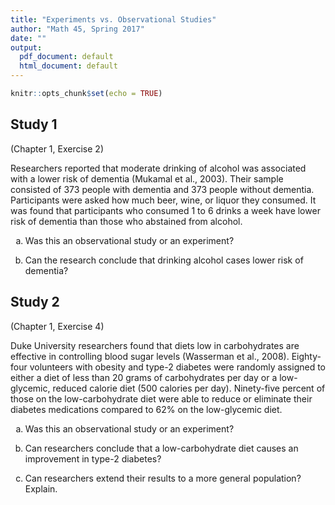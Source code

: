 ```yaml
---
title: "Experiments vs. Observational Studies"
author: "Math 45, Spring 2017"
date: ""
output:
  pdf_document: default
  html_document: default
---
```


```r
knitr::opts_chunk$set(echo = TRUE)
```

## Study 1

(Chapter 1, Exercise 2)

Researchers reported that moderate drinking of alcohol was associated with a lower risk of dementia (Mukamal et al., 2003). Their sample consisted of 373 people with dementia and 373 people without dementia. Participants were asked how much beer, wine, or liquor they consumed. It was found that participants who consumed 1 to 6 drinks a week have lower risk of dementia than those who abstained from alcohol.

a. Was this an observational study or an experiment? \vspace{.85in}

b. Can the research conclude that drinking alcohol cases lower risk of dementia? \vspace{.85in}

## Study 2

(Chapter 1, Exercise 4)

Duke University researchers found that diets low in carbohydrates are effective in controlling blood sugar levels (Wasserman et al., 2008). Eighty-four volunteers with obesity and type-2 diabetes were randomly assigned to either a diet of less than 20 grams of carbohydrates per day or a low-glycemic, reduced calorie diet (500 calories per day). Ninety-five percent of those on the low-carbohydrate diet were able to reduce or eliminate their diabetes medications compared to 62% on the low-glycemic diet.

a. Was this an observational study or an experiment? \vspace{.85in}

b. Can researchers conclude that a low-carbohydrate diet causes an improvement in type-2 diabetes? \vspace{.85in}

c. Can researchers extend their results to a more general population? Explain.